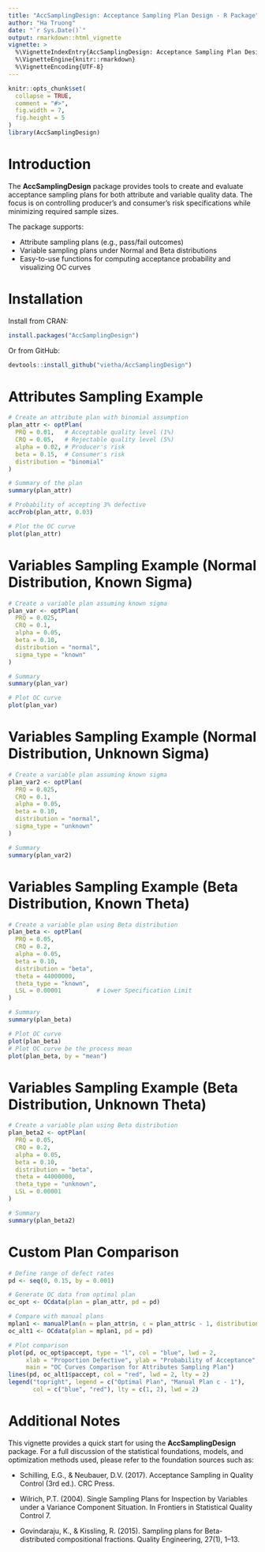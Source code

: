 ```yaml
---
title: "AccSamplingDesign: Acceptance Sampling Plan Design - R Package"
author: "Ha Truong"
date: "`r Sys.Date()`"
output: rmarkdown::html_vignette
vignette: >
  %\VignetteIndexEntry{AccSamplingDesign: Acceptance Sampling Plan Design - R Package}
  %\VignetteEngine{knitr::rmarkdown}
  %\VignetteEncoding{UTF-8}
---
```


```r
knitr::opts_chunk$set(
  collapse = TRUE,
  comment = "#>",
  fig.width = 7,
  fig.height = 5
)
library(AccSamplingDesign)
```

# Introduction

The **AccSamplingDesign** package provides tools to create and evaluate 
acceptance sampling plans for both attribute and variable quality data. The 
focus is on controlling producer's and consumer's risk specifications while 
minimizing required sample sizes.

The package supports:

* Attribute sampling plans (e.g., pass/fail outcomes)
* Variable sampling plans under Normal and Beta distributions
* Easy-to-use functions for computing acceptance probability and visualizing OC curves

# Installation

Install from CRAN:

```r
install.packages("AccSamplingDesign")
```

Or from GitHub:

```r
devtools::install_github("vietha/AccSamplingDesign")
```

# Attributes Sampling Example

```r
# Create an attribute plan with binomial assumption
plan_attr <- optPlan(
  PRQ = 0.01,   # Acceptable quality level (1%)
  CRQ = 0.05,   # Rejectable quality level (5%)
  alpha = 0.02, # Producer's risk
  beta = 0.15,  # Consumer's risk
  distribution = "binomial"
)

# Summary of the plan
summary(plan_attr)

# Probability of accepting 3% defective
accProb(plan_attr, 0.03)

# Plot the OC curve
plot(plan_attr)
```

# Variables Sampling Example (Normal Distribution, Known Sigma)

```r
# Create a variable plan assuming known sigma
plan_var <- optPlan(
  PRQ = 0.025,
  CRQ = 0.1,
  alpha = 0.05,
  beta = 0.10,
  distribution = "normal",
  sigma_type = "known"
)

# Summary
summary(plan_var)

# Plot OC curve
plot(plan_var)
```

# Variables Sampling Example (Normal Distribution, Unknown Sigma)

```r
# Create a variable plan assuming known sigma
plan_var2 <- optPlan(
  PRQ = 0.025,
  CRQ = 0.1,
  alpha = 0.05,
  beta = 0.10,
  distribution = "normal",
  sigma_type = "unknown"
)

# Summary
summary(plan_var2)
```

# Variables Sampling Example (Beta Distribution, Known Theta)

```r
# Create a variable plan using Beta distribution
plan_beta <- optPlan(
  PRQ = 0.05,
  CRQ = 0.2,
  alpha = 0.05,
  beta = 0.10,
  distribution = "beta",
  theta = 44000000,
  theta_type = "known",
  LSL = 0.00001          # Lower Specification Limit
)

# Summary
summary(plan_beta)

# Plot OC curve
plot(plan_beta)
# Plot OC curve be the process mean
plot(plan_beta, by = "mean")
```

# Variables Sampling Example (Beta Distribution, Unknown Theta)

```r
# Create a variable plan using Beta distribution
plan_beta2 <- optPlan(
  PRQ = 0.05,
  CRQ = 0.2,
  alpha = 0.05,
  beta = 0.10,
  distribution = "beta",
  theta = 44000000,
  theta_type = "unknown",
  LSL = 0.00001
)

# Summary
summary(plan_beta2)
```
# Custom Plan Comparison

```r
# Define range of defect rates
pd <- seq(0, 0.15, by = 0.001)

# Generate OC data from optimal plan
oc_opt <- OCdata(plan = plan_attr, pd = pd)

# Compare with manual plans
mplan1 <- manualPlan(n = plan_attr$n, c = plan_attr$c - 1, distribution = "binomial")
oc_alt1 <- OCdata(plan = mplan1, pd = pd)

# Plot comparison
plot(pd, oc_opt$paccept, type = "l", col = "blue", lwd = 2,
     xlab = "Proportion Defective", ylab = "Probability of Acceptance",
     main = "OC Curves Comparison for Attributes Sampling Plan")
lines(pd, oc_alt1$paccept, col = "red", lwd = 2, lty = 2)
legend("topright", legend = c("Optimal Plan", "Manual Plan c - 1"),
       col = c("blue", "red"), lty = c(1, 2), lwd = 2)
```

# Additional Notes
This vignette provides a quick start for using the **AccSamplingDesign** package. 
For a full discussion of the statistical foundations, models, and optimization 
methods used, please refer to the foundation sources such as:

* Schilling, E.G., & Neubauer, D.V. (2017). Acceptance Sampling in Quality Control (3rd ed.). CRC Press.

* Wilrich, P.T. (2004). Single Sampling Plans for Inspection by Variables under a Variance Component Situation. In Frontiers in Statistical Quality Control 7.

* Govindaraju, K., & Kissling, R. (2015). Sampling plans for Beta-distributed compositional fractions. Quality Engineering, 27(1), 1–13.